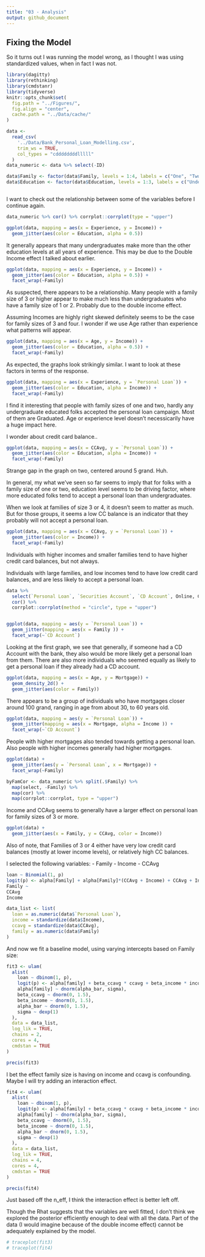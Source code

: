 ```yaml
---
title: "03 - Analysis"
output: github_document
---
```


## Fixing the Model

So it turns out I was running the model wrong, as I thought I was using standardized values, when in fact I was not.



```r
library(dagitty)
library(rethinking)
library(cmdstanr)
library(tidyverse)
knitr::opts_chunk$set(
  fig.path = "../Figures/",
  fig.align = "center",
  cache.path = "../Data/cache/"
)

data <-
  read_csv(
    '../Data/Bank_Personal_Loan_Modelling.csv',
    trim_ws = TRUE,
    col_types = "cddddddddlllll"
  )     
data_numeric <- data %>% select(-ID)

data$Family <- factor(data$Family, levels = 1:4, labels = c("One", "Two", "Three", "Four"))
data$Education <- factor(data$Education, levels = 1:3, labels = c("Undergraduate", "Graduate", "Advanced/Professional"))



```
I want to check out the relationship between some of the variables before I continue again.

```r
data_numeric %>% cor() %>% corrplot::corrplot(type = "upper")
```

```r
ggplot(data, mapping = aes(x = Experience, y = Income)) +
  geom_jitter(aes(color = Education, alpha = 0.5))
```
It generally appears that many undergraduates make more than the other education levels
at all years of experience. This may be due to the Double Income effect I talked about earlier.

```r
ggplot(data, mapping = aes(x = Experience, y = Income)) +
  geom_jitter(aes(color = Education, alpha = 0.5)) +
  facet_wrap(~Family)
```

As suspected, there appears to be a relationship. Many people with a family size of 3 or higher appear to make much less than undergraduates who have a family size of 1 or 2.
Probably due to the double income effect.

Assuming Incomes are highly right skewed definitely seems to be the case for family sizes of 3 and four. I wonder if we use Age rather than experience what patterns will appear.

```r
ggplot(data, mapping = aes(x = Age, y = Income)) +
  geom_jitter(aes(color = Education, alpha = 0.5)) +
  facet_wrap(~Family)
```

As expected, the graphs look strikingly similar. I want to look at these factors in terms of the response.

```r
ggplot(data, mapping = aes(x = Experience, y = `Personal Loan`)) +
  geom_jitter(aes(color = Education, alpha = Income)) +
  facet_wrap(~Family)
```

I find it interesting that people with family sizes of one and two, hardly any undergraduate educated folks accepted the personal loan campaign. Most of them are Graduated. Age or experience level doesn't necessicarily have a huge impact here.

I wonder about credit card balance..

```r
ggplot(data, mapping = aes(x = CCAvg, y = `Personal Loan`)) +
  geom_jitter(aes(color = Education, alpha = Income)) +
  facet_wrap(~Family)
```

Strange gap in the graph on two, centered around 5 grand. Huh.

In general, my what we've seen so far seems to imply that for folks with a family size of one or two, education level seems to be driving factor, where more educated folks tend to accept a personal loan than undergraduates.  

When we look at families of size 3 or 4, it doesn't seem to matter as much. But for those groups, it seems a low CC balance is an indicator that they probably will not accept a personal loan.

```r
ggplot(data, mapping = aes(x = CCAvg, y = `Personal Loan`)) +
  geom_jitter(aes(color = Income)) +
  facet_wrap(~Family)
```

Individuals with higher incomes and smaller families tend to have higher credit card balances, but not always. 

Individuals with large families, and low incomes tend to have low credit card balances, and are less likely to accept a personal loan.

```r
data %>% 
  select(`Personal Loan`, `Securities Account`, `CD Account`, Online, CreditCard) %>% 
  cor() %>% 
  corrplot::corrplot(method = "circle", type = "upper")


ggplot(data, mapping = aes(y = `Personal Loan`)) +
  geom_jitter(mapping = aes(x = Family )) +
  facet_wrap(~`CD Account`)
```
Looking at the first graph, we see that generally, if someone had a CD Account with the bank, they also would be more likely get a personal loan from them. There are also more individuals who seemed equally as likely to get a personal loan if they already had a CD account.


```r
ggplot(data, mapping = aes(x = Age, y = Mortgage)) +
  geom_density_2d() +
  geom_jitter(aes(color = Family))
```

There appears to be a group of individuals who have mortgages closer around 100 grand, ranging in age from about 30, to 60 years old.

```r
ggplot(data, mapping = aes(y = `Personal Loan`)) +
  geom_jitter(mapping = aes(x = Mortgage, alpha = Income )) +
  facet_wrap(~`CD Account`)
```
People with higher mortgages also tended towards getting a personal loan.
Also people with higher incomes generally had higher mortgages.


```r
ggplot(data) +
  geom_jitter(aes(y = `Personal Loan`, x = Mortgage)) +
  facet_wrap(~Family)
```

```r
byFamCor <- data_numeric %>% split(.$Family) %>%
  map(select, -Family) %>% 
  map(cor) %>% 
  map(corrplot::corrplot, type = "upper")
```

Income and CCAvg seems to generally have a larger effect on personal loan for family sizes of 3 or more.

```r
ggplot(data) +
  geom_jitter(aes(x = Family, y = CCAvg, color = Income))
```
Also of note, that Families of 3 or 4 either have very low credit card balances (mostly at lower income levels), or relatively high CC balances. 

I selected the following variables:
    - Family
    - Income
    - CCAvg

```r
loan ~ Binomial(1, p)
logit(p) <- alpha[Family] + alpha[Family]*(CCAvg + Income) + CCAvg + Income
Family ~
CCAvg
Income
```

```r
data_list <- list(
  loan = as.numeric(data$`Personal Loan`),
  income = standardize(data$Income),
  ccavg = standardize(data$CCAvg),
  family = as.numeric(data$Family)
)
```

And now we fit a baseline model, using varying intercepts based on Family size:

```r
fit3 <- ulam(
  alist(
    loan ~ dbinom(1, p),
    logit(p) <- alpha[family] + beta_ccavg * ccavg + beta_income * income,
    alpha[family] ~ dnorm(alpha_bar, sigma),
    beta_ccavg ~ dnorm(0, 1.5),
    beta_income ~ dnorm(0, 1.5),
    alpha_bar ~ dnorm(0, 1.5),
    sigma ~ dexp(1)
  ),
  data = data_list,
  log_lik = TRUE,
  chains = 2,
  cores = 4,
  cmdstan = TRUE
)

precis(fit3)
```

I bet the effect family size is having on income and ccavg is confounding. Maybe I will try adding an interaction effect.

```r
fit4 <- ulam(
  alist(
    loan ~ dbinom(1, p),
    logit(p) <- alpha[family] + beta_ccavg * ccavg + beta_income * income + alpha[family] * (ccavg + income),
    alpha[family] ~ dnorm(alpha_bar, sigma),
    beta_ccavg ~ dnorm(0, 1.5),
    beta_income ~ dnorm(0, 1.5),
    alpha_bar ~ dnorm(0, 1.5),
    sigma ~ dexp(1)
  ),
  data = data_list,
  log_lik = TRUE,
  chains = 4,
  cores = 4,
  cmdstan = TRUE
)

precis(fit4)
```

Just based off the n_eff, I think the interaction effect is better left off.

Though the Rhat suggests that the variables are well fitted, I don't think we explored the posterior efficiently enough to deal with all the data. Part of the data (I would imagine because of the double income effect) cannot be adequately explained by the model.

```r
# traceplot(fit3)
# traceplot(fit4)
```

